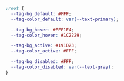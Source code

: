 ```css
:root {
  --tag-bg_default: #FFF;
  --tag-color_default: var(--text-primary);

  --tag-bg_hover: #EFF1F4;
  --tag-color_hover: #1C2229;

  --tag-bg_active: #191D23;
  --tag-color_active: #FFF;

  --tag-bg_disabled: #FFF;
  --tag-color_disabled: var(--text-gray);
}
```